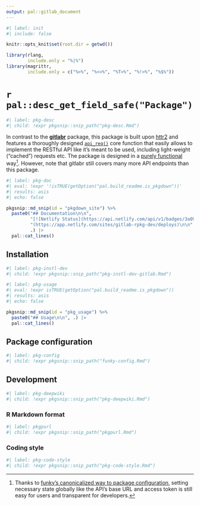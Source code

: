 ```yaml
---
output: pal::gitlab_document
---
```


```r
#| label: init
#| include: false

knitr::opts_knit$set(root.dir = getwd())

library(rlang,
        include.only = "%|%")
library(magrittr,
        include.only = c("%>%", "%<>%", "%T>%", "%!>%", "%$%"))
```

# `r pal::desc_get_field_safe("Package")`

```r
#| label: pkg-desc
#| child: !expr pkgsnip::snip_path("pkg-desc.Rmd")
```

In contrast to the [**gitlabr**](https://thinkr-open.github.io/gitlabr/) package, this package is built upon [httr2](https://httr2.r-lib.org/) and features a
thoroughly designed [`api_req()`](https://gitlab.rpkg.dev/reference/api_req) core function that easily allows to implement the RESTful API like it's meant to be
used, including light-weight ("cached") requests etc. The package is designed in a [purely
functional](https://en.wikipedia.org/wiki/Purely_functional_programming) way[^1]. However, note that gitlabr still covers many more API endpoints than this
package.

```r
#| label: pkg-doc
#| eval: !expr '!isTRUE(getOption("pal.build_readme.is_pkgdown"))'
#| results: asis
#| echo: false

pkgsnip::md_snip(id = "pkgdown_site") %>%
  paste0("## Documentation\n\n",
         "[![Netlify Status](https://api.netlify.com/api/v1/badges/3a09179f-b2d1-4860-bc1d-318a9fb48d1c/deploy-status)]",
         "(https://app.netlify.com/sites/gitlab-rpkg-dev/deploys)\n\n",
         .) |>
  pal::cat_lines()
```

[^1]: Thanks to [funky's canonicalized way to package configuration](https://funky.rpkg.dev/), setting necessary state globally like the API's base URL and
    access token is still easy for users and transparent for developers.

## Installation

```r
#| label: pkg-instl-dev
#| child: !expr pkgsnip::snip_path("pkg-instl-dev-gitlab.Rmd")
```

```r
#| label: pkg-usage
#| eval: !expr isTRUE(getOption("pal.build_readme.is_pkgdown"))
#| results: asis
#| echo: false

pkgsnip::md_snip(id = "pkg_usage") %>%
  paste0("## Usage\n\n", .) |>
  pal::cat_lines()
```

## Package configuration

```r
#| label: pkg-config
#| child: !expr pkgsnip::snip_path("funky-config.Rmd")
```
## Development

```r
#| label: pkg-deepwiki
#| child: !expr pkgsnip::snip_path("pkg-deepwiki.Rmd")
```

### R Markdown format

```r
#| label: pkgpurl
#| child: !expr pkgsnip::snip_path("pkgpurl.Rmd")
```

### Coding style

```r
#| label: pkg-code-style
#| child: !expr pkgsnip::snip_path("pkg-code-style.Rmd")
```
